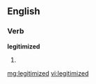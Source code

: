 ==English==

===Verb===
'''legitimized'''

# {{past of|[[legitimize]]}}

[[mg:legitimized]]
[[vi:legitimized]]